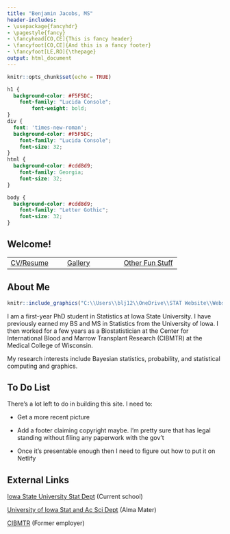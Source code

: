 ```yaml
---
title: "Benjamin Jacobs, MS"
header-includes:
- \usepackage{fancyhdr}
- \pagestyle{fancy}
- \fancyhead[CO,CE]{This is fancy header}
- \fancyfoot[CO,CE]{And this is a fancy footer}
- \fancyfoot[LE,RO]{\thepage}
output: html_document
---
```


```r
knitr::opts_chunk$set(echo = TRUE)
```

```css
h1 {
  background-color: #F5F5DC;
    font-family: "Lucida Console";
        font-weight: bold;
}
div {
  font: 'times-new-roman';
  background-color: #F5F5DC;
    font-family: "Lucida Console";
    font-size: 32;
}
html {
  background-color: #cdd8d9;
    font-family: Georgia;
    font-size: 32;
}

body {
  background-color: #cdd8d9;
    font-family: "Letter Gothic";
    font-size: 32;
}
```

## Welcome!

   |  |
| --- | --- | --- |
[CV/Resume](bjacobsstats.github.io\CV_Resume) | [Gallery](bjacobsstats.github.io\Gallery) | [Other Fun Stuff](bjacobsstats.github.io\Other_Fun_Stuff)





## About Me
```r
knitr::include_graphics("C:\\Users\\blj12\\OneDrive\\STAT Website\\Website\\headshot1.jpg")
```

I am a first-year PhD student in Statistics at Iowa State University. I have previously earned my BS and MS in Statistics from the University of Iowa. I then worked for a few years as a Biostatistician at the Center for International Blood and Marrow Transplant Research (CIBMTR) at the Medical College of Wisconsin.

My research interests include Bayesian statistics, probability, and statistical computing and graphics.

## To Do List

There's a lot left to do in building this site. I need to:

* Get a more recent picture

* Add a footer claiming copyright maybe. I'm pretty sure that has legal standing without filing any paperwork with the gov't

* Once it's presentable enough then I need to figure out how to put it on Netlify


## External Links


[Iowa State University Stat Dept](https://www.stat.iastate.edu/) (Current school)

[University of Iowa Stat and Ac Sci Dept](https://stat.uiowa.edu/) (Alma Mater)

[CIBMTR](https://www.cibmtr.org/Pages/index.aspx) (Former employer)

